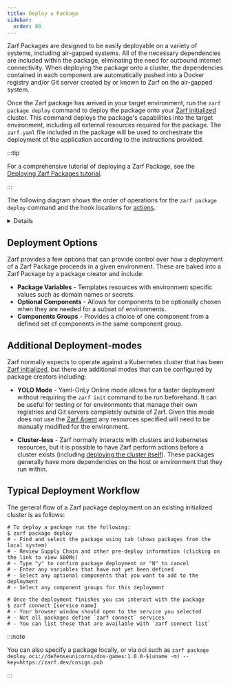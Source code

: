 ```yaml
---
title: Deploy a Package
sidebar:
  order: 80
---
```



Zarf Packages are designed to be easily deployable on a variety of systems, including air-gapped systems. All of the necessary dependencies are included within the package, eliminating the need for outbound internet connectivity. When deploying the package onto a cluster, the dependencies contained in each component are automatically pushed into a Docker registry and/or Git server created by or known to Zarf on the air-gapped system.

Once the Zarf package has arrived in your target environment, run the `zarf package deploy` command to deploy the package onto your [Zarf initialized](/tutorials/1-initializing-a-k8s-cluster/) cluster. This command deploys the package's capabilities into the target environment, including all external resources required for the package. The `zarf.yaml` file included in the package will be used to orchestrate the deployment of the application according to the instructions provided.

:::tip

For a comprehensive tutorial of deploying a Zarf Package, see the [Deploying Zarf Packages tutorial](/tutorials/2-deploying-zarf-packages).

:::

The following diagram shows the order of operations for the `zarf package deploy` command and the hook locations for [actions](/ref/examples/component-actions/).

<Details label="Lifecycle Diagram">
<Mermaid diagram={`
graph TD
    B1(load package archive)-->B2
    B2(handle multipart package)-->B3
    B3(extract archive to temp dir)-->B4
    B4(validate package checksums and signature)-->B5
    B5(filter components by architecture & OS)-->B6
    B6(save SBOM files to current dir)-->B7
    B7(handle deprecations and breaking changes)-->B9
    B9(confirm package deploy):::prompt-->B10
    B10(process deploy-time variables)-->B11
    B11(prompt for missing variables)-->B12
    B12(prompt to confirm components)-->B13
    B13(prompt to choose components in '.group')-->B14

    subgraph  
    B14(deploy each component)-->B14
    B14 --> B15(run each '.actions.onDeploy.before'):::action-->B15
    B15 --> B16(copy '.files')-->B17
    B17(load Zarf State)-->B18
    B18(push '.images')-->B19
    B19(push '.repos')-->B20
    B20(process '.dataInjections')-->B21
    B21(install '.charts')-->B22
    B22(apply '.manifests')-->B23
    B23(run each '.actions.onDeploy.after'):::action-->B23
    B23-->B24{Success?}
    B24-->|Yes|B25(run each\n'.actions.onDeploy.success'):::action-->B25
    B24-->|No|B26(run each\n'.actions.onDeploy.failure'):::action-->B26-->B999

    B999[Abort]:::fail
    end

    B25-->B27(print Zarf connect table)
    B27-->B28(save package data to cluster)


    classDef prompt fill:#4adede,color:#000000
    classDef action fill:#bd93f9,color:#000000
    classDef fail fill:#aa0000
`}/>
</Details>

## Deployment Options

Zarf provides a few options that can provide control over how a deployment of a Zarf Package proceeds in a given environment.  These are baked into a Zarf Package by a package creator and include:

- **Package Variables** - Templates resources with environment specific values such as domain names or secrets.
- **Optional Components** -  Allows for components to be optionally chosen when they are needed for a subset of environments.
- **Components Groups** - Provides a choice of one component from a defined set of components in the same component group.

## Additional Deployment-modes

Zarf normally expects to operate against a Kubernetes cluster that has been [Zarf initialized](/tutorials/1-initializing-a-k8s-cluster/), but there are additional modes that can be configured by package creators including:

- **YOLO Mode** - Yaml-OnLy Online mode allows for a faster deployment without requiring the `zarf init` command to be run beforehand. It can be useful for testing or for environments that manage their own registries and Git servers completely outside of Zarf.  Given this mode does not use the [Zarf Agent](/faq#what-is-the-zarf-agent) any resources specified will need to be manually modified for the environment.

- **Cluster-less** - Zarf normally interacts with clusters and kubernetes resources, but it is possible to have Zarf perform actions before a cluster exists (including [deploying the cluster itself](/tutorials/5-creating-a-k8s-cluster-with-zarf)).  These packages generally have more dependencies on the host or environment that they run within.

## Typical Deployment Workflow

The general flow of a Zarf package deployment on an existing initialized cluster is as follows:

```shell
# To deploy a package run the following:
$ zarf package deploy
# - Find and select the package using tab (shows packages from the local system)
# - Review Supply Chain and other pre-deploy information (clicking on the link to view SBOMs)
# - Type "y" to confirm package deployment or "N" to cancel
# - Enter any variables that have not yet been defined
# - Select any optional components that you want to add to the deployment
# - Select any component groups for this deployment

# Once the deployment finishes you can interact with the package
$ zarf connect [service name]
# - Your browser window should open to the service you selected
# - Not all packages define `zarf connect` services
# - You can list those that are available with `zarf connect list`
```

:::note

You can also specify a package locally, or via oci such as `zarf package deploy oci://defenseunicorns/dos-games:1.0.0-$(uname -m) --key=https://zarf.dev/cosign.pub`

:::
